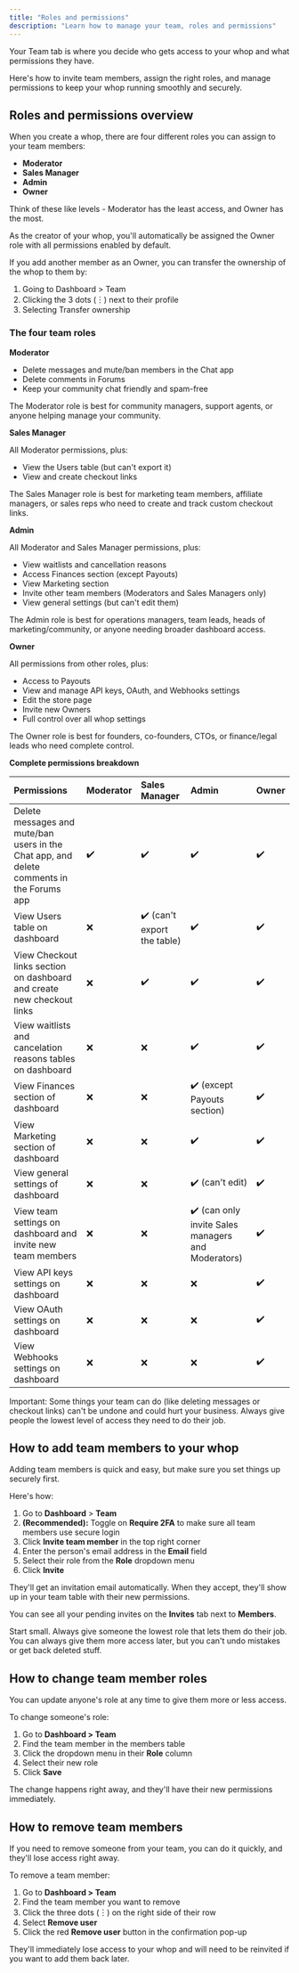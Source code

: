 ```yaml
---
title: "Roles and permissions"
description: "Learn how to manage your team, roles and permissions"
---
```


Your Team tab is where you decide who gets access to your whop and what permissions they have. 

Here's how to invite team members, assign the right roles, and manage permissions to keep your whop running smoothly and securely.

## Roles and permissions overview

When you create a whop, there are four different roles you can assign to your team members:

- **Moderator**
- **Sales Manager**
- **Admin**
- **Owner**

Think of these like levels - Moderator has the least access, and Owner has the most.

As the creator of your whop, you'll automatically be assigned the Owner role with all permissions enabled by default.

<Tip>
  If you add another member as an Owner, you can transfer the ownership of the whop to them by:

  1. Going to Dashboard \> Team
  2. Clicking the 3 dots (︙) next to their profile
  3. Selecting Transfer ownership
</Tip>


### The four team roles

**Moderator**

- Delete messages and mute/ban members in the Chat app
- Delete comments in Forums
- Keep your community chat friendly and spam-free

<Tip>
  The Moderator role is best for community managers, support agents, or anyone helping manage your community.
</Tip>

**Sales Manager**

All Moderator permissions, plus:

- View the Users table (but can't export it)
- View and create checkout links

<Tip>
  The Sales Manager role is best for marketing team members, affiliate managers, or sales reps who need to create and track custom checkout links.
</Tip>

**Admin**

All Moderator and Sales Manager permissions, plus:

- View waitlists and cancellation reasons
- Access Finances section (except Payouts)
- View Marketing section
- Invite other team members (Moderators and Sales Managers only)
- View general settings (but can't edit them)

<Tip>
  The Admin role is best for operations managers, team leads, heads of marketing/community, or anyone needing broader dashboard access.
</Tip>

**Owner**

All permissions from other roles, plus:

- Access to Payouts
- View and manage API keys, OAuth, and Webhooks settings
- Edit the store page
- Invite new Owners
- Full control over all whop settings

<Tip>
  The Owner role is best for founders, co-founders, CTOs, or finance/legal leads who need complete control.
</Tip>

**Complete permissions breakdown**

| Permissions                                                                               | Moderator | Sales Manager               | Admin                                              | Owner |
| :---------------------------------------------------------------------------------------- | :-------- | :-------------------------- | :------------------------------------------------- | :---- |
| Delete messages and mute/ban users in the Chat app, and delete comments in the Forums app | ✔️        | ✔️                          | ✔️                                                 | ✔️    |
| View Users table on dashboard                                                             | ❌         | ✔️ (can't export the table) | ✔️                                                 | ✔️    |
| View Checkout links section on dashboard and create new checkout links                    | ❌         | ✔️                          | ✔️                                                 | ✔️    |
| View waitlists and cancelation reasons tables on dashboard                                | ❌         | ❌                           | ✔️                                                 | ✔️    |
| View Finances section of dashboard                                                        | ❌         | ❌                           | ✔️ (except Payouts section)                        | ✔️    |
| View Marketing section of dashboard                                                       | ❌         | ❌                           | ✔️                                                 | ✔️    |
| View general settings of dashboard                                                        | ❌         | ❌                           | ✔️ (can't edit)                                    | ✔️    |
| View team settings on dashboard and invite new team members                               | ❌         | ❌                           | ✔️ (can only invite Sales managers and Moderators) | ✔️    |
| View API keys settings on dashboard                                                       | ❌         | ❌                           | ❌                                                  | ✔️    |
| View OAuth settings on dashboard                                                          | ❌         | ❌                           | ❌                                                  | ✔️    |
| View Webhooks settings on dashboard                                                       | ❌         | ❌                           | ❌                                                  | ✔️    |

<Warning>
  Important: Some things your team can do (like deleting messages or checkout links) can't be undone and could hurt your business. Always give people the lowest level of access they need to do their job.
</Warning>


## How to add team members to your whop

Adding team members is quick and easy, but make sure you set things up securely first.

Here's how:

1. Go to **Dashboard** \> **Team**
2. **(Recommended):** Toggle on **Require 2FA** to make sure all team members use secure login
3. Click **Invite team member** in the top right corner
4. Enter the person's email address in the **Email** field
5. Select their role from the **Role** dropdown menu
6. Click **Invite**

They'll get an invitation email automatically. When they accept, they'll show up in your team table with their new permissions.

You can see all your pending invites on the **Invites** tab next to **Members**.

<Warning>
  Start small. Always give someone the lowest role that lets them do their job. You can always give them more access later, but you can't undo mistakes or get back deleted stuff.
</Warning>


## How to change team member roles

You can update anyone's role at any time to give them more or less access.

To change someone's role:

1. Go to **Dashboard \> Team**
2. Find the team member in the members table
3. Click the dropdown menu in their **Role** column
4. Select their new role
5. Click **Save**

The change happens right away, and they'll have their new permissions immediately.

## How to remove team members

If you need to remove someone from your team, you can do it quickly, and they'll lose access right away.

To remove a team member:

1. Go to **Dashboard \> Team**
2. Find the team member you want to remove
3. Click the three dots (︙) on the right side of their row
4. Select **Remove user**
5. Click the red **Remove user** button in the confirmation pop-up

They'll immediately lose access to your whop and will need to be reinvited if you want to add them back later.